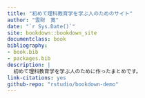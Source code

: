 ```yaml
---
title: "初めて理科教育学を学ぶ人のためのサイト"
author: "雲財　寛"
date: "`r Sys.Date()`"
site: bookdown::bookdown_site
documentclass: book
bibliography:
- book.bib
- packages.bib
description: |
  初めて理科教育学を学ぶ人のために作ったまとめです。
link-citations: yes
github-repo: "rstudio/bookdown-demo"
---
```

